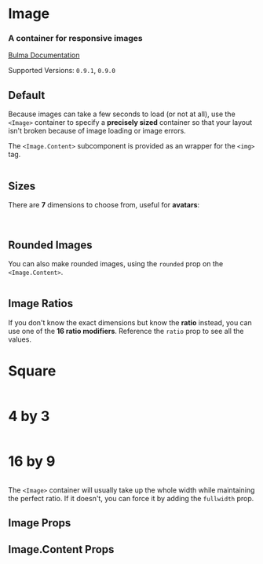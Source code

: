 

<Meta title="Elements/Image" component={Image} />

# Image

### A container for **responsive images**

[Bulma Documentation](https://bulma.io/documentation/elements/image/)

Supported Versions: `0.9.1`, `0.9.0`

## Default

Because images can take a few seconds to load (or not at all), use the `<Image>` container to specify a **precisely sized** container so that your layout isn't broken because of image loading or image errors.

The `<Image.Content>` subcomponent is provided as an wrapper for the `<img>` tag.

<Canvas>
  <Story name="Default">
    <Image size="128x128">
      <Image.Content src="https://bulma.io/images/placeholders/128x128.png" />
    </Image>
  </Story>
</Canvas>

## Sizes

There are **7** dimensions to choose from, useful for **avatars**:

<Canvas>
  <Story name="Sizes">
    <Block>
      <Image size="16x16">
        <Image.Content src="https://bulma.io/images/placeholders/16x16.png" />
      </Image>
    </Block>
    <Block>
      <Image size="24x24">
        <Image.Content src="https://bulma.io/images/placeholders/24x24.png" />
      </Image>
    </Block>
    <Block>
      <Image size="32x32">
        <Image.Content src="https://bulma.io/images/placeholders/32x32.png" />
      </Image>
    </Block>
    <Block>
      <Image size="48x48">
        <Image.Content src="https://bulma.io/images/placeholders/48x48.png" />
      </Image>
    </Block>
    <Block>
      <Image size="64x64">
        <Image.Content src="https://bulma.io/images/placeholders/64x64.png" />
      </Image>
    </Block>
    <Block>
      <Image size="96x96">
        <Image.Content src="https://bulma.io/images/placeholders/96x96.png" />
      </Image>
    </Block>
    <Block>
      <Image size="128x128">
        <Image.Content src="https://bulma.io/images/placeholders/128x128.png" />
      </Image>
    </Block>
  </Story>
</Canvas>

## Rounded Images

You can also make rounded images, using the `rounded` prop on the `<Image.Content>`.

<Canvas>
  <Story name="Rounded">
    <Image size="128x128">
      <Image.Content src="https://bulma.io/images/placeholders/128x128.png" rounded />
    </Image>
  </Story>
</Canvas>

## Image Ratios

If you don't know the exact dimensions but know the **ratio** instead, you can use one of the **16 ratio modifiers**. Reference the `ratio` prop to see all the values.

<Canvas>
  <Story name="Ratios">
    <Block style={{ maxWidth: '240px' }}>
      <h1>Square</h1>
      <Image ratio="square">
        <Image.Content src="https://bulma.io/images/placeholders/480x480.png" />
      </Image>
    </Block>
    <Block style={{ maxWidth: '240px' }}>
      <h1>4 by 3</h1>
      <Image ratio="4by3">
        <Image.Content src="https://bulma.io/images/placeholders/640x480.png" />
      </Image>
    </Block>
    <Block style={{ maxWidth: '240px' }}>
      <h1>16 by 9</h1>
      <Image ratio="16by9">
        <Image.Content src="https://bulma.io/images/placeholders/640x360.png" />
      </Image>
    </Block>
  </Story>
</Canvas>

The `<Image>` container will usually take up the whole width while maintaining the perfect ratio.
If it doesn't, you can force it by adding the `fullwidth` prop.

## Image Props

<ArgsTable of={Image} />

## Image.Content Props

<ArgsTable of={Image.Content} />
